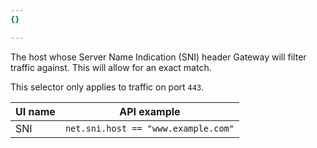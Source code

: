 ```yaml
---
{}

---
```


The host whose Server Name Indication (SNI) header Gateway will filter traffic against. This will allow for an exact match.

This selector only applies to traffic on port `443`.

| UI name | API example                         |
| ------- | ----------------------------------- |
| SNI     | `net.sni.host == "www.example.com"` |
